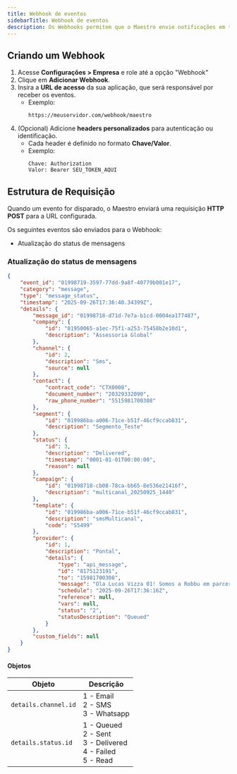 ```yaml
---
title: Webhook de eventos
sidebarTitle: Webhook de eventos
description: Os Webhooks permitem que o Maestro envie notificações em tempo real para uma URL definida pelo cliente, sempre que determinados eventos ocorrerem. Dessa forma, sua aplicação pode reagir automaticamente sem a necessidade de consultas periódicas à API.
---
```


## Criando um Webhook

1. Acesse **Configurações > Empresa** e role até a opção "Webhook"
2. Clique em **Adicionar Webhook**.  
3. Insira a **URL de acesso** da sua aplicação, que será responsável por receber os eventos.  
   - Exemplo:  
     ```
     https://meuservidor.com/webhook/maestro
     ```
4. (Opcional) Adicione **headers personalizados** para autenticação ou identificação.  
   - Cada header é definido no formato **Chave/Valor**.  
   - Exemplo:
     ```
     Chave: Authorization
     Valor: Bearer SEU_TOKEN_AQUI
     ```

## Estrutura de Requisição

Quando um evento for disparado, o Maestro enviará uma requisição **HTTP POST** para a URL configurada.

Os seguintes eventos são enviados para o Webhook:
- Atualização do status de mensagens

### Atualização do status de mensagens
```json
{
    "event_id": "01998719-3597-77dd-9a8f-40779b001e17",
    "category": "message",
    "type": "message_status",
    "timestamp": "2025-09-26T17:36:40.34399Z",
    "details": {
        "message_id": "01998718-d71d-7e7a-b1cd-0004ea177487",
        "company": {
            "id": "01950065-a1ec-75f1-a253-75458b2e10d1",
            "description": "Assessoria Global"
        },
        "channel": {
            "id": 2,
            "description": "Sms",
            "source": null
        },
        "contact": {
            "contract_code": "CTX0008",
            "document_number": "20329332090",
            "raw_phone_number": "5515981700308"
        },
        "segment": {
            "id": "019986ba-a006-71ce-b51f-46cf9ccab831",
            "description": "Segmento_Teste"
        },
        "status": {
            "id": 3,
            "description": "Delivered",
            "timestamp": "0001-01-01T00:00:00",
            "reason": null
        },
        "campaign": {
            "id": "01998718-cb08-78ca-bb65-8e536e21416f",
            "description": "multicanal_20250925_1440"
        },
        "template": {
            "id": "019986ba-a006-71ce-b51f-46cf9ccab831",
            "description": "smsMulticanal",
            "code": "S5499"
        },
        "provider": {
            "id": 1,
            "description": "Pontal",
            "details": {
                "type": "api_message",
                "id": "8175123191",
                "to": "15981700308",
                "message": "Ola Lucas Vizza 01! Somos a Robbu em parceria com BV.",
                "schedule": "2025-09-26T17:36:16Z",
                "reference": null,
                "vars": null,
                "status": "2",
                "statusDescription": "Queued"
            }
        },
        "custom_fields": null
    }
}
```

#### Objetos
| Objeto              | Descrição                          |
|-----------------------|------------------------------------|
| `details.channel.id`  | 1 - Email <br> 2 - SMS <br> 3 - Whatsapp |
| `details.status.id`   | 1 - Queued <br> 2 - Sent <br> 3 - Delivered <br> 4 - Failed <br> 5 - Read |